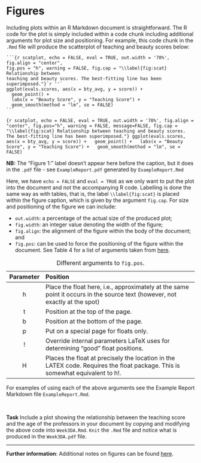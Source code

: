 # Figures {-}

Including plots within an R Markdown document is straightforward. The R code for the plot is simply included within a code chunk including additional arguments for plot size and positioning. For example, this code chunk in the `.Rmd` file will produce the scatterplot of teaching and beauty scores below:

````
```{r scatplot, echo = FALSE, eval = TRUE, out.width = '70%', fig.align = "center", 
fig.pos = "h", warning = FALSE, fig.cap = "\\label{fig:scat} Relationship between 
teaching and beauty scores. The best-fitting line has been superimposed."}`r ''`
ggplot(evals.scores, aes(x = bty_avg, y = score)) +
  geom_point() +
  labs(x = "Beauty Score", y = "Teaching Score") +
  geom_smooth(method = "lm", se = FALSE)
```
````

```{r scatplot, echo = FALSE, eval = TRUE, out.width = '70%', fig.align = "center", fig.pos="h", warning = FALSE, message=FALSE, fig.cap = "\\label{fig:scat} Relationship between teaching and beauty scores. The best-fitting line has been superimposed."}
ggplot(evals.scores, aes(x = bty_avg, y = score)) +
  geom_point() +
  labs(x = "Beauty Score", y = "Teaching Score") +
  geom_smooth(method = "lm", se = FALSE)
```

**NB:** The "Figure 1:" label doesn't appear here before the caption, but it does in the `.pdf` file - see `ExampleReport.pdf` generated by `ExampleReport.Rmd`

Here, we have `echo = FALSE` and `eval = TRUE` as we only want to put the plot into the document and not the accompanying R code. Labelling is done the same way as with tables, that is, the label `\\label{fig:scat}` is placed within the figure caption, which is given by the argument `fig.cap`. For size and positioning of the figure we can include:

  * `out.width`: a percentage of the actual size of the produced plot;
  * `fig.width`: an integer value denoting the width of the figure;
  * `fig.align`: the alignment of the figure within the body of the document; and
  * `fig.pos`: can be used to force the positioning of the figure within the document. See Table 4 for a list of arguments taken from [here](https://en.wikibooks.org/wiki/LaTeX/Floats,_Figures_and_Captions#Figures).

Parameter	|Position
:--------:|:-------------------------------------------------------------------------
h	        |Place the float here, i.e., approximately at the same point it occurs in the source text (however, not exactly at the spot)
t	        |	Position at the top of the page.
b	        |	Position at the bottom of the page.
p	        |	Put on a special page for floats only.
!	        |	Override internal parameters LaTeX uses for determining "good" float positions.
H	        |	Places the float at precisely the location in the LATEX code. Requires the float package. This is somewhat equivalent to h!.

Table: Different arguments to `fig.pos`.

For examples of using each of the above arguments see the Example Report Markdown file `ExampleReport.Rmd`.

<br>

**Task**
Include a plot showing the relationship between the teaching score and the age of the professors in your document by copying and modifying the above code into `Week3DA.Rmd`.  `Knit` the `.Rmd` file and notice what is produced in the `Week3DA.pdf` file.

***

**Further information**: Additional notes on figures can be found [here](https://bookdown.org/yihui/rmarkdown/r-code.html#figures).

<br>
<br>

